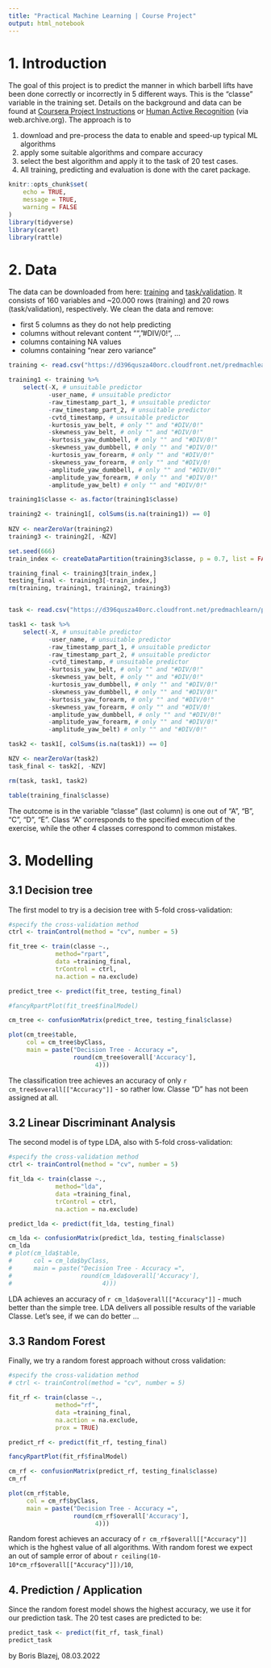 ```yaml
---
title: "Practical Machine Learning | Course Project"
output: html_notebook
---
```


# 1. Introduction

The goal of this project is to predict the manner in which barbell lifts have been done correctly or incorrectly in 5 different ways.
This is the "classe" variable in the training set. Details on the background and data can be found at [Coursera Project Instructions](https://www.coursera.org/learn/practical-machine-learning/supplement/PvInj/course-project-instructions-read-first%5D) or [Human Active Recognition](https://web.archive.org/web/20161224072740/http:/groupware.les.inf.puc-rio.br/har) (via web.archive.org).
The approach is to 

1. download and pre-process the data to enable and speed-up typical ML algorithms
2. apply some suitable algorithms and compare accuracy
3. select the best algorithm and apply it to the task of 20 test cases.
4. All training, predicting and evaluation is done with the caret package.

```r
knitr::opts_chunk$set(
	echo = TRUE,
	message = TRUE,
	warning = FALSE
)
library(tidyverse)
library(caret)
library(rattle)
```

# 2. Data

The data can be downloaded from here: [training](https://d396qusza40orc.cloudfront.net/predmachlearn/pml-training.csv) and [task/validation](https://d396qusza40orc.cloudfront.net/predmachlearn/pml-testing.csv). It consists of 160 variables and \~20.000 rows (training) and 20 rows (task/validation), respectively. We clean the data and remove:

* first 5 columns as they do not help predicting
* columns without relevant content "", "#DIV/0!", ...
* columns containing NA values
* columns containing "near zero variance"


```r
training <- read.csv("https://d396qusza40orc.cloudfront.net/predmachlearn/pml-training.csv")

training1 <- training %>% 
    select(-X, # unsuitable predictor
           -user_name, # unsuitable predictor
           -raw_timestamp_part_1, # unsuitable predictor
           -raw_timestamp_part_2, # unsuitable predictor
           -cvtd_timestamp, # unsuitable predictor
           -kurtosis_yaw_belt, # only "" and "#DIV/0!"
           -skewness_yaw_belt, # only "" and "#DIV/0!"
           -kurtosis_yaw_dumbbell, # only "" and "#DIV/0!"
           -skewness_yaw_dumbbell, # only "" and "#DIV/0!"
           -kurtosis_yaw_forearm, # only "" and "#DIV/0!"
           -skewness_yaw_forearm, # only "" and "#DIV/0!
           -amplitude_yaw_dumbbell, # only "" and "#DIV/0!"
           -amplitude_yaw_forearm, # only "" and "#DIV/0!"
           -amplitude_yaw_belt) # only "" and "#DIV/0!"

training1$classe <- as.factor(training1$classe)

training2 <- training1[, colSums(is.na(training1)) == 0]
    
NZV <- nearZeroVar(training2)
training3 <- training2[, -NZV]

set.seed(666) 
train_index <- createDataPartition(training3$classe, p = 0.7, list = FALSE)

training_final <- training3[train_index,]
testing_final <- training3[-train_index,]
rm(training, training1, training2, training3)


task <- read.csv("https://d396qusza40orc.cloudfront.net/predmachlearn/pml-testing.csv")

task1 <- task %>% 
    select(-X, # unsuitable predictor
           -user_name, # unsuitable predictor
           -raw_timestamp_part_1, # unsuitable predictor
           -raw_timestamp_part_2, # unsuitable predictor
           -cvtd_timestamp, # unsuitable predictor
           -kurtosis_yaw_belt, # only "" and "#DIV/0!"
           -skewness_yaw_belt, # only "" and "#DIV/0!"
           -kurtosis_yaw_dumbbell, # only "" and "#DIV/0!"
           -skewness_yaw_dumbbell, # only "" and "#DIV/0!"
           -kurtosis_yaw_forearm, # only "" and "#DIV/0!"
           -skewness_yaw_forearm, # only "" and "#DIV/0!
           -amplitude_yaw_dumbbell, # only "" and "#DIV/0!"
           -amplitude_yaw_forearm, # only "" and "#DIV/0!"
           -amplitude_yaw_belt) # only "" and "#DIV/0!"

task2 <- task1[, colSums(is.na(task1)) == 0]

NZV <- nearZeroVar(task2)
task_final <- task2[, -NZV]

rm(task, task1, task2)

table(training_final$classe)

```

The outcome is in the variable "classe" (last column) is one out of "A", "B", "C", "D", "E". Class "A" corresponds to the specified execution of the exercise, while the other 4 classes correspond to common mistakes. 

# 3. Modelling

## 3.1 Decision tree

The first model to try is a decision tree with 5-fold cross-validation:
```r
#specify the cross-validation method
ctrl <- trainControl(method = "cv", number = 5)

fit_tree <- train(classe ~., 
             method="rpart", 
             data =training_final, 
             trControl = ctrl,
             na.action = na.exclude)

predict_tree <- predict(fit_tree, testing_final)

#fancyRpartPlot(fit_tree$finalModel)

cm_tree <- confusionMatrix(predict_tree, testing_final$classe)

plot(cm_tree$table, 
     col = cm_tree$byClass, 
     main = paste("Decision Tree - Accuracy =",
                  round(cm_tree$overall['Accuracy'], 
                        4)))

```

The classification tree achieves an accuracy of only `r cm_tree$overall[["Accuracy"]]` - so rather low. Classe "D" has not been assigned at all.

## 3.2 Linear Discriminant Analysis

The second model is of type LDA, also with 5-fold cross-validation:
```r
#specify the cross-validation method
ctrl <- trainControl(method = "cv", number = 5)

fit_lda <- train(classe ~., 
             method="lda", 
             data =training_final, 
             trControl = ctrl,
             na.action = na.exclude)

predict_lda <- predict(fit_lda, testing_final)

cm_lda <- confusionMatrix(predict_lda, testing_final$classe)
cm_lda
# plot(cm_lda$table, 
#      col = cm_lda$byClass, 
#      main = paste("Decision Tree - Accuracy =",
#                   round(cm_lda$overall['Accuracy'], 
#                         4)))

```

LDA achieves an accuracy of `r cm_lda$overall[["Accuracy"]]` - much better than the simple tree. LDA delivers all possible results of the variable Classe. Let's see, if we can do better ...

## 3.3 Random Forest

Finally, we try a random forest approach without cross validation:
```r
#specify the cross-validation method
# ctrl <- trainControl(method = "cv", number = 5)

fit_rf <- train(classe ~., 
             method="rf", 
             data =training_final,
             na.action = na.exclude,
             prox = TRUE)

predict_rf <- predict(fit_rf, testing_final)

fancyRpartPlot(fit_rf$finalModel)

cm_rf <- confusionMatrix(predict_rf, testing_final$classe)
cm_rf

plot(cm_rf$table, 
     col = cm_rf$byClass, 
     main = paste("Decision Tree - Accuracy =",
                  round(cm_rf$overall['Accuracy'], 
                        4)))
```

Random forest achieves an accuracy of `r cm_rf$overall[["Accuracy"]]` which is the hghest value of all algorithms. With random forest we expect an out of sample error of about `r ceiling(10-10*cm_rf$overall[["Accuracy"]])/10`,


## 4. Prediction / Application

Since the random forest model shows the highest accuracy, we use it for our prediction task. The 20 test cases are predicted to be:
```r
predict_task <- predict(fit_rf, task_final)
predict_task
```

by Boris Blazej, 08.03.2022